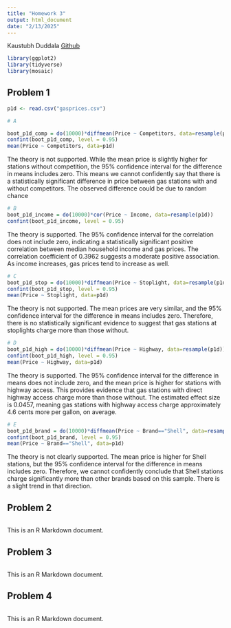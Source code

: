 ```yaml
---
title: "Homework 3"
output: html_document
date: "2/13/2025"
---
```


Kaustubh Duddala
[Github](https://github.com/kaustubhduddala/StatisticsAndDataScience/tree/main/SDS%20315/Homework%203)

```r
library(ggplot2)
library(tidyverse)
library(mosaic)
```

## Problem 1

```r

p1d <- read.csv("gasprices.csv")

# A

boot_p1d_comp = do(10000)*diffmean(Price ~ Competitors, data=resample(p1d))
confint(boot_p1d_comp, level = 0.95)
mean(Price ~ Competitors, data=p1d)

```

The theory is not supported. While the mean price is slightly higher for stations without competition, the 95% confidence interval for the difference in means includes zero. This means we cannot confidently say that there is a statistically significant difference in price between gas stations with and without competitors. The observed difference could be due to random chance

```r
# B
boot_p1d_income = do(10000)*cor(Price ~ Income, data=resample(p1d))
confint(boot_p1d_income, level = 0.95)

```

The theory is supported. The 95% confidence interval for the correlation does not include zero, indicating a statistically significant positive correlation between median household income and gas prices. The correlation coefficient of 0.3962 suggests a moderate positive association. As income increases, gas prices tend to increase as well.

```r
# C
boot_p1d_stop = do(10000)*diffmean(Price ~ Stoplight, data=resample(p1d))
confint(boot_p1d_stop, level = 0.95)
mean(Price ~ Stoplight, data=p1d)

```

The theory is not supported. The mean prices are very similar, and the 95% confidence interval for the difference in means includes zero. Therefore, there is no statistically significant evidence to suggest that gas stations at stoplights charge more than those without.

```r
# D
boot_p1d_high = do(10000)*diffmean(Price ~ Highway, data=resample(p1d))
confint(boot_p1d_high, level = 0.95)
mean(Price ~ Highway, data=p1d)
```

The theory is supported. The 95% confidence interval for the difference in means does not include zero, and the mean price is higher for stations with highway access. This provides evidence that gas stations with direct highway access charge more than those without. The estimated effect size is 0.0457, meaning gas stations with highway access charge approximately 4.6 cents more per gallon, on average.

```r
# E
boot_p1d_brand = do(10000)*diffmean(Price ~ Brand=="Shell", data=resample(p1d))
confint(boot_p1d_brand, level = 0.95)
mean(Price ~ Brand=="Shell", data=p1d)
```

The theory is not clearly supported. The mean price is higher for Shell stations, but the 95% confidence interval for the difference in means includes zero. Therefore, we cannot confidently conclude that Shell stations charge significantly more than other brands based on this sample. There is a slight trend in that direction.


## Problem 2

```r

```

This is an R Markdown document.

## Problem 3

```r

```

This is an R Markdown document.

## Problem 4

```r

```

This is an R Markdown document.